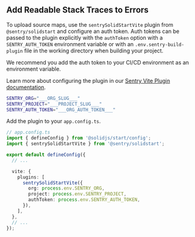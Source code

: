 ## Add Readable Stack Traces to Errors

To upload source maps, use the `sentrySolidStartVite` plugin from `@sentry/solidstart` and configure an auth token.
Auth tokens can be passed to the plugin explicitly with the `authToken` option with a
`SENTRY_AUTH_TOKEN` environment variable or with an `.env.sentry-build-plugin` file in the working directory when
building your project.

We recommend you add the auth token to your CI/CD environment as an environment variable.

Learn more about configuring the plugin in our
[Sentry Vite Plugin documentation](https://www.npmjs.com/package/@sentry/vite-plugin).

<OrgAuthTokenNote />

```bash {filename:.env.sentry-build-plugin}
SENTRY_ORG="___ORG_SLUG___"
SENTRY_PROJECT="___PROJECT_SLUG___"
SENTRY_AUTH_TOKEN="___ORG_AUTH_TOKEN___"
```

Add the plugin to your `app.config.ts`.


```TypeScript {filename:app.config.ts}
// app.config.ts
import { defineConfig } from '@solidjs/start/config';
import { sentrySolidStartVite } from '@sentry/solidstart';

export default defineConfig({
  // ...

  vite: {
    plugins: [
      sentrySolidStartVite({
        org: process.env.SENTRY_ORG,
        project: process.env.SENTRY_PROJECT,
        authToken: process.env.SENTRY_AUTH_TOKEN,
      }),
    ],
  },
  // ...
});
```

